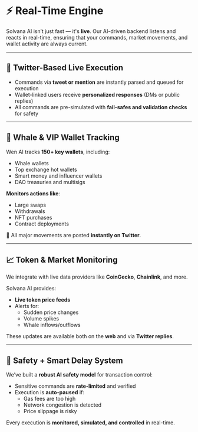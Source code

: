 # ⚡ Real-Time Engine

Solvana AI isn’t just fast — it's **live**. Our AI-driven backend listens and reacts in real-time, ensuring that your commands, market movements, and wallet activity are always current.

---

## 🔔 Twitter-Based Live Execution

- Commands via **tweet or mention** are instantly parsed and queued for execution  
- Wallet-linked users receive **personalized responses** (DMs or public replies)  
- All commands are pre-simulated with **fail-safes and validation checks** for safety

---

## 🐋 Whale & VIP Wallet Tracking

Wen AI tracks **150+ key wallets**, including:

- Whale wallets  
- Top exchange hot wallets  
- Smart money and influencer wallets  
- DAO treasuries and multisigs  

**Monitors actions like**:

- Large swaps  
- Withdrawals  
- NFT purchases  
- Contract deployments  

📢 All major movements are posted **instantly on Twitter**.

---

## 📈 Token & Market Monitoring

We integrate with live data providers like **CoinGecko**, **Chainlink**, and more.

Solvana AI provides:

- **Live token price feeds**  
- Alerts for:
  - Sudden price changes  
  - Volume spikes  
  - Whale inflows/outflows  

These updates are available both on the **web** and via **Twitter replies**.

---

## 🔐 Safety + Smart Delay System

We’ve built a **robust AI safety model** for transaction control:

- Sensitive commands are **rate-limited** and verified  
- Execution is **auto-paused** if:
  - Gas fees are too high  
  - Network congestion is detected  
  - Price slippage is risky  

Every execution is **monitored, simulated, and controlled** in real-time.
